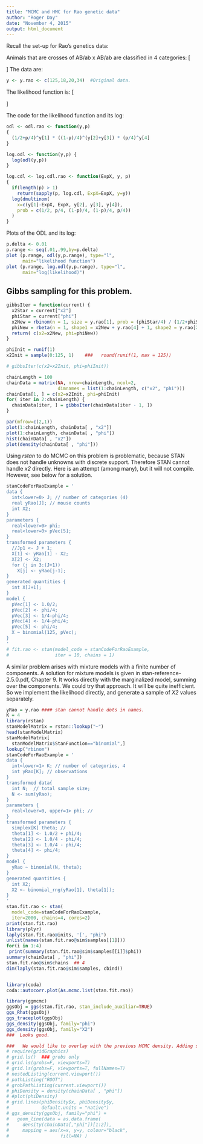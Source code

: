 ```yaml
---
title: "MCMC and HMC for Rao genetic data"
author: "Roger Day"
date: "November 4, 2015"
output: html_document
---
```


Recall the set-up for Rao's genetics data:

Animals that are crosses of AB/ab x  AB/ab are classified in 4 categories: 
\[\begin{array}{*{20}{c}}
  Y&{Genotype}&{\Pr (category|\theta )}&{\Pr (category|\pi )} \\ 
  {125}&{AB}&{(3 - 2\theta  + {\theta ^2})/4}&{\frac{1}{2} + \frac{\pi }{4}} \\ 
  {18}&{Ab}&{(2\theta  - {\theta ^2})/4}&{\frac{1}{4} - \frac{\pi }{4}} \\ 
  {20}&{aB}&{(2\theta  - {\theta ^2})/4}&{\frac{1}{4} - \frac{\pi }{4}} \\ 
  {34}&{ab}&{(1 - 2\theta  + {\theta ^2})/4}&{\frac{\pi }{4}} 
\end{array}\]
The data are:
```r
y <- y.rao <- c(125,18,20,34)  #Original data.

```

The likelihood function is:
\[\begin{gathered}
  ODL \propto [Y|\pi ] \propto {\left( {\frac{1}{2} + \frac{\pi }{4}} \right)^{{Y_1}}}{\left( {\frac{1}{4} - \frac{\pi }{4}} \right)^{{Y_2} + {Y_3}}}{\left( {\frac{\pi }{4}} \right)^{{Y_4}}}  \\
  \quad \quad \quad \quad \quad \quad  \propto \sum\limits_{{X_1} = 0}^{{Y_1}} {\frac{{n!}}{{{X_1}!{X}!{Y_2}!{Y_3}!{Y_4}!}}{{\left( {\frac{1}{2}} \right)}^{{X_1}}}{{\left( {\frac{1}{4} - \frac{\pi }{4}} \right)}^{{Y_2} + {Y_3}}}{{\left( {\frac{\pi }{4}} \right)}^{{X} + {Y_4}}}}   \\
  \quad \quad \quad \quad = \sum\limits_{{X_1} = 0}^{{Y_1}} {\frac{{n!}}{{{X_1}!{X}!{Y_2}!{Y_3}!{Y_4}!}}CDL(\pi ;{X_1},{X},{Y_2},{Y_3},{Y_4})}   \\ 
\end{gathered} \]

The code for the likelihood function and its log:
```r
odl <- odl.rao <- function(y,p)
{
  (1/2+p/4)^y[1] * ((1-p)/4)^(y[2]+y[3]) * (p/4)^y[4] 
}

log.odl <- function(y,p) {
  log(odl(y,p))
}

log.cdl <- log.cdl.rao <- function(ExpX, y, p)
{
  if(length(p) > 1)
    return(sapply(p, log.cdl, ExpX=ExpX, y=y))
  log(dmultinom(
    x=c(y[1]-ExpX, ExpX, y[2], y[3], y[4]), 
    prob = c(1/2, p/4, (1-p)/4, (1-p)/4, p/4))
  )
}

```
Plots of the ODL and its log:
```r
p.delta <- 0.01
p.range <- seq(.01,.99,by=p.delta)
plot (p.range, odl(y,p.range), type="l",
      main="likelihood function")
plot (p.range, log.odl(y,p.range), type="l",
      main="log(likelihood)")

```


## Gibbs sampling for this problem.

```r
gibbsIter = function(current) {
  x2Star = current["x2"]
  phiStar = current["phi"]
  x2New = rbinom(n = 1, size = y.rao[1], prob = (phiStar/4) / (1/2+phiStar/4))
  phiNew = rbeta(n = 1, shape1 = x2New + y.rao[4] + 1, shape2 = y.rao[2] + y.rao[3] + 1)
  return( c(x2=x2New, phi=phiNew))
}

phiInit = runif(1)
x2Init = sample(0:125, 1)    ###   round(runif(1, max = 125))

# gibbsIter(c(x2=x2Init, phi=phiInit))

chainLength = 100
chainData = matrix(NA, nrow=chainLength, ncol=2, 
                   dimnames = list(1:chainLength, c("x2", "phi")))
chainData[1, ] = c(x2=x2Init, phi=phiInit)
for( iter in 2:chainLength) {
  chainData[iter, ] = gibbsIter(chainData[iter - 1, ])
}

par(mfrow=c(2,1))
plot(1:chainLength, chainData[ , "x2"])
plot(1:chainLength, chainData[ , "phi"])
hist(chainData[ , "x2"])
plot(density(chainData[ , "phi"]))
```

Using *rstan* to do MCMC on this problem is problematic, because STAN does not handle unknowns with discrete support. Therefore STAN cannot handle *x2* directly. Here is an attempt (among many), but it will not compile. However, see below for a solution.
```r
stanCodeForRaoExample = '
data {
  int<lower=0> J; // number of categories (4) 
  real yRao[J]; // mouse counts
  int X2;
}
parameters {
  real<lower=0> phi;
  real<lower=0> pVec[5];
}
transformed parameters {
  //Jp1 <- J + 1;
  X[1] <- yRao[1] - X2;
  X[2] <- X2;
  for (j in 3:(J+1))
    X[j] <- yRao[j-1];
}
generated quantities {
  int X[J+1];
}
model {
  pVec[1] <- 1.0/2;
  pVec[2] <- phi/4;
  pVec[3] <- 1/4-phi/4;
  pVec[4] <- 1/4-phi/4;
  pVec[5] <- phi/4;
  X ~ binomial(125, pVec);
}
'
# fit.rao <- stan(model_code = stanCodeForRaoExample, 
#                 iter = 10, chains = 1)

```
A similar problem arises with mixture models with a finite number of components. A solution for mixture models is given in stan-reference-2.5.0.pdf, Chapter 9. It works directly with the marginalized model, summing over the components. We could try that approach. It will be quite inefficient. So we implement the likelihood directly, and generate a sample of *X2* values separately.

```r
yRao = y.rao #### stan cannot handle dots in names.
K = 4
library(rstan)
stanModelMatrix = rstan::lookup("~")
head(stanModelMatrix)
stanModelMatrix[
  stanModelMatrix$StanFunction=="binomial",] 
lookup("rbinom")
stanCodeForRaoExample = '
data {
  int<lower=1> K; // number of categories, 4
  int yRao[K]; // observations
}
transformed data{
  int N;  // total sample size;
  N <- sum(yRao);
}
parameters {
  real<lower=0, upper=1> phi; // 
}
transformed parameters {
  simplex[K] theta; // 
  theta[1] <- 1.0/2 + phi/4;
  theta[2] <- 1.0/4 - phi/4;
  theta[3] <- 1.0/4 - phi/4;
  theta[4] <- phi/4;
}
model {
  yRao ~ binomial(N, theta);
}
generated quantities {
  int X2;
  X2 <- binomial_rng(yRao[1], theta[1]);
}
'
stan.fit.rao <- stan(
  model_code=stanCodeForRaoExample,
  iter=2000, chains=4, cores=2)
print(stan.fit.rao)
library(plyr)
laply(stan.fit.rao@inits, '[', "phi")
unlist(names(stan.fit.rao@sim$samples[[1]]))
for(i in 1:4)
 print(summary(stan.fit.rao@sim$samples[[i]]$phi))
summary(chainData[ , "phi"])
stan.fit.rao@sim$chains  ## 4
dim(laply(stan.fit.rao@sim$samples, cbind))


library(coda)
coda::autocorr.plot(As.mcmc.list(stan.fit.rao))

library(ggmcmc)
ggsObj = ggs(stan.fit.rao, stan_include_auxiliar=TRUE)
ggs_Rhat(ggsObj)
ggs_traceplot(ggsObj)
ggs_density(ggsObj, family="phi")
ggs_density(ggsObj, family="X2")
###  Looks good.

###   We would like to overlay with the previous MCMC density. Adding stuff to a ggplot2 graph using ordinary graphics seems impossible.  Using grid commangs might be possible, but for now we give up.
# require(gridGraphics)
# grid.ls()  ### grobs only
# grid.ls(grobs=F, viewports=T)
# grid.ls(grobs=F, viewports=T, fullNames=T)
# nestedListing(current.viewport())
# pathListing("ROOT")
# grobPathListing(current.viewport())
# phiDensity = density(chainData[ , "phi"])
# #plot(phiDensity)
# grid.lines(phiDensity$x, phiDensity$y, 
#            default.units = "native")
# ggs_density(ggsObj, family="phi") +
#   geom_line(data = as.data.frame(
#     density(chainData[,"phi"])[1:2]),
#     mapping = aes(x=x, y=y, colour="black",
#                   fill=NA) )

```


